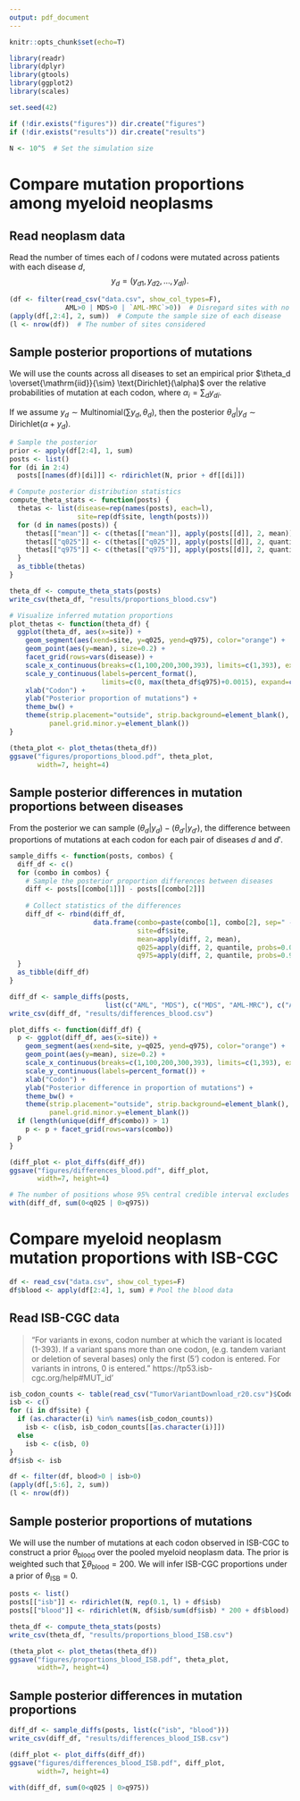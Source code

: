 ```yaml
---
output: pdf_document
---
```


```r
knitr::opts_chunk$set(echo=T)
```

```r
library(readr)
library(dplyr)
library(gtools)
library(ggplot2)
library(scales)

set.seed(42)

if (!dir.exists("figures")) dir.create("figures")
if (!dir.exists("results")) dir.create("results")

N <- 10^5  # Set the simulation size
```

# Compare mutation proportions among myeloid neoplasms

## Read neoplasm data

Read the number of times each of $l$ codons were mutated across patients with each disease $d$,
$$y_d=(y_{d1}, y_{d2}, \ldots, y_{dl}).$$

```r
(df <- filter(read_csv("data.csv", show_col_types=F),
              AML>0 | MDS>0 | `AML-MRC`>0))  # Disregard sites with no mutations
(apply(df[,2:4], 2, sum))  # Compute the sample size of each disease
(l <- nrow(df))  # The number of sites considered
```

## Sample posterior proportions of mutations

We will use the counts across all diseases to set an empirical prior $\theta_d \overset{\mathrm{iid}}{\sim} \text{Dirichlet}(\alpha)$ over the relative probabilities of mutation at each codon, where $\alpha_i=\sum_d y_{di}.$

If we assume $y_d \sim \text{Multinomial}(\sum y_d, \theta_d)$, then the posterior $\theta_d | y_d \sim \text{Dirichlet}(\alpha + y_d).$

```r
# Sample the posterior
prior <- apply(df[2:4], 1, sum)
posts <- list()
for (di in 2:4)
  posts[[names(df)[di]]] <- rdirichlet(N, prior + df[[di]])
```

```r
# Compute posterior distribution statistics
compute_theta_stats <- function(posts) {
  thetas <- list(disease=rep(names(posts), each=l),
                 site=rep(df$site, length(posts)))
  for (d in names(posts)) {
    thetas[["mean"]] <- c(thetas[["mean"]], apply(posts[[d]], 2, mean))
    thetas[["q025"]] <- c(thetas[["q025"]], apply(posts[[d]], 2, quantile, probs=0.025))
    thetas[["q975"]] <- c(thetas[["q975"]], apply(posts[[d]], 2, quantile, probs=0.975))
  }
  as_tibble(thetas)
}

theta_df <- compute_theta_stats(posts)
write_csv(theta_df, "results/proportions_blood.csv")
```

```r
# Visualize inferred mutation proportions
plot_thetas <- function(theta_df) {
  ggplot(theta_df, aes(x=site)) +
    geom_segment(aes(xend=site, y=q025, yend=q975), color="orange") +
    geom_point(aes(y=mean), size=0.2) +
    facet_grid(rows=vars(disease)) +
    scale_x_continuous(breaks=c(1,100,200,300,393), limits=c(1,393), expand=c(0,0)) +
    scale_y_continuous(labels=percent_format(),
                       limits=c(0, max(theta_df$q975)+0.0015), expand=c(0,0)) +
    xlab("Codon") +
    ylab("Posterior proportion of mutations") +
    theme_bw() +
    theme(strip.placement="outside", strip.background=element_blank(),
          panel.grid.minor.y=element_blank())
}

(theta_plot <- plot_thetas(theta_df))
ggsave("figures/proportions_blood.pdf", theta_plot,
       width=7, height=4)
```

## Sample posterior differences in mutation proportions between diseases

From the posterior we can sample $(\theta_d|y_d) - (\theta_{d'}|y_{d'})$, the difference between proportions of mutations at each codon for each pair of diseases $d$ and $d'$.

```r
sample_diffs <- function(posts, combos) {
  diff_df <- c()
  for (combo in combos) {
    # Sample the posterior proportion differences between diseases
    diff <- posts[[combo[1]]] - posts[[combo[2]]]
    
    # Collect statistics of the differences
    diff_df <- rbind(diff_df,
                     data.frame(combo=paste(combo[1], combo[2], sep=" - "),
                                site=df$site,
                                mean=apply(diff, 2, mean),
                                q025=apply(diff, 2, quantile, probs=0.025),
                                q975=apply(diff, 2, quantile, probs=0.975)))
  }
  as_tibble(diff_df)
}

diff_df <- sample_diffs(posts,
                        list(c("AML", "MDS"), c("MDS", "AML-MRC"), c("AML", "AML-MRC")))
write_csv(diff_df, "results/differences_blood.csv")
```

```r
plot_diffs <- function(diff_df) {
  p <- ggplot(diff_df, aes(x=site)) +
    geom_segment(aes(xend=site, y=q025, yend=q975), color="orange") +
    geom_point(aes(y=mean), size=0.2) +
    scale_x_continuous(breaks=c(1,100,200,300,393), limits=c(1,393), expand=c(0,0)) +
    scale_y_continuous(labels=percent_format()) +
    xlab("Codon") +
    ylab("Posterior difference in proportion of mutations") +
    theme_bw() +
    theme(strip.placement="outside", strip.background=element_blank(),
          panel.grid.minor.y=element_blank())
  if (length(unique(diff_df$combo)) > 1)
    p <- p + facet_grid(rows=vars(combo))
  p
}

(diff_plot <- plot_diffs(diff_df))
ggsave("figures/differences_blood.pdf", diff_plot,
       width=7, height=4)

# The number of positions whose 95% central credible interval excludes zero
with(diff_df, sum(0<q025 | 0>q975))
```

# Compare myeloid neoplasm mutation proportions with ISB-CGC

```r
df <- read_csv("data.csv", show_col_types=F)
df$blood <- apply(df[2:4], 1, sum) # Pool the blood data
```

## Read ISB-CGC data

> "For variants in exons, codon number at which the variant is located (1-393). If a variant spans more than one codon, (e.g. tandem variant or deletion of several bases) only the first (5') codon is entered. For variants in introns, 0 is entered."
> https://tp53.isb-cgc.org/help#MUT_id'

```r
isb_codon_counts <- table(read_csv("TumorVariantDownload_r20.csv")$Codon_number)
isb <- c()
for (i in df$site) {
  if (as.character(i) %in% names(isb_codon_counts))
    isb <- c(isb, isb_codon_counts[[as.character(i)]])
  else
    isb <- c(isb, 0)
}
df$isb <- isb
```

```r
df <- filter(df, blood>0 | isb>0)
(apply(df[,5:6], 2, sum))
(l <- nrow(df))
```

## Sample posterior proportions of mutations

We will use the number of mutations at each codon observed in ISB-CGC to construct a prior $\theta_{\text{blood}}$ over the pooled myeloid neoplasm data.
The prior is weighted such that $\sum \theta_{\text{blood}}=200.$
We will infer ISB-CGC proportions under a prior of $\theta_{\text{ISB}}=0$.

```r
posts <- list()
posts[["isb"]] <- rdirichlet(N, rep(0.1, l) + df$isb)
posts[["blood"]] <- rdirichlet(N, df$isb/sum(df$isb) * 200 + df$blood)

theta_df <- compute_theta_stats(posts)
write_csv(theta_df, "results/proportions_blood_ISB.csv")

(theta_plot <- plot_thetas(theta_df))
ggsave("figures/proportions_blood_ISB.pdf", theta_plot,
       width=7, height=4)
```

## Sample posterior differences in mutation proportions

```r
diff_df <- sample_diffs(posts, list(c("isb", "blood")))
write_csv(diff_df, "results/differences_blood_ISB.csv")

(diff_plot <- plot_diffs(diff_df))
ggsave("figures/differences_blood_ISB.pdf", diff_plot,
       width=7, height=4)

with(diff_df, sum(0<q025 | 0>q975))
```
